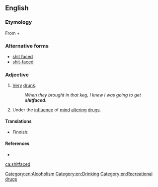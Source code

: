 ==English==

===Etymology===
From {{term|shit||lang=en}} + {{term|faced||lang=en}}

===Alternative forms===
* [[shit faced]]
* [[shit-faced]]

===Adjective===
{{en-adj}}

# {{context|vulgar|lang=en}} [[very|Very]] [[drunk]].
#: ''When they brought in that keg, I knew I was going to get '''shitfaced'''.''
# {{context|vulgar|lang=en}} Under the [[influence]] of [[mind]] [[altering]] [[drugs]].

====Translations====
{{trans-top|very drunk}}
* Finnish: {{t|fi|perseet olalla}}
{{trans-mid}}
{{trans-bottom}}

====References====
* {{R:American Heritage 2000}}

[[Category:en:Alcoholism]]
[[Category:en:Drinking]]
[[Category:en:Recreational drugs]]

[[ca:shitfaced]]